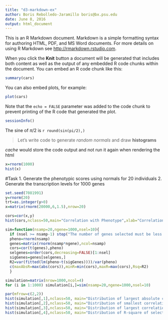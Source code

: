 ```yaml
---
title: "d3-markdown-ex"
author: Boris Rebolledo-Jaramillo boris@bx.psu.edu
date: June 8, 2016
output: html_document
---
```


This is an R Markdown document. Markdown is a simple formatting syntax for authoring HTML, PDF, and MS Word documents. For more details on using R Markdown see <http://rmarkdown.rstudio.com>.

When you click the **Knit** button a document will be generated that includes both content as well as the output of any embedded R code chunks within the document. You can embed an R code chunk like this:

```r
summary(cars)
```

You can also embed plots, for example:

```r
plot(cars)
```

Note that the `echo = FALSE` parameter was added to the code chunk to prevent printing of the R code that generated the plot.

```r
sessionInfo()
```



<!-- watch for the symbols -->
The sine of $\pi/2$ is `r round(sin(pi/2),)`


> Let's write code to generate *random normals* and draw **histograms**

*cache* would store the code output and not run it again when rendering the html

```r
x=rnorm(1000)
hist(x)
```



#Task
1. Generate the phenotypic scores using normals for 20 individuals
2. Generate the transcription levels for 1000 genes

```r
set.seed(7081991)
y=rnorm(20)
trt=as.integer(y>0)
x=matrix(rnorm(20000,6,1.5),nrow=20)
```

```r
cors=cor(x,y)
hist(cors,nclass=50,main="Correlation with Phenotype",xlab="Correlation")
```


```r
sim=function(nsamp=20,ngene=1000,nsel=10){
  if (nsel >= nsamp-1) stop("The number of genes selected must be less than the sample size")
  pheno=rnorm(nsamp)
  genes=matrix(rnorm(nsamp*ngene),ncol=nsamp)
  cors=cor(t(genes),pheno)
  selgenes=order(cors,decreasing=FALSE)[1:nsel]
  sigGenes=genes[selgenes,]
  R2=var(fitted(lm(pheno~t(sigGenes))))/var(pheno)
  c(maxAbsR=max(abs(cors)),minR=min(cors),maxR=max(cors),Rsq=R2)
  }
```

```r
simulation=matrix(nrow=1000,ncol=4)
for (i in 1:1000) simulation[i,]=sim(nsamp=20,ngene=1000,nsel=10)

par(mfrow=c(2,2))
hist(simulation[,1],nclass=50, main="Distribution of largest absolute correlation")
hist(simulation[,2],nclass=50, main="Distribution of smallest correlation")
hist(simulation[,3],nclass=50, main="Distribution of largest correlation")
hist(simulation[,4],nclass=50, main="Distribution of R-square of selected genes")



```



